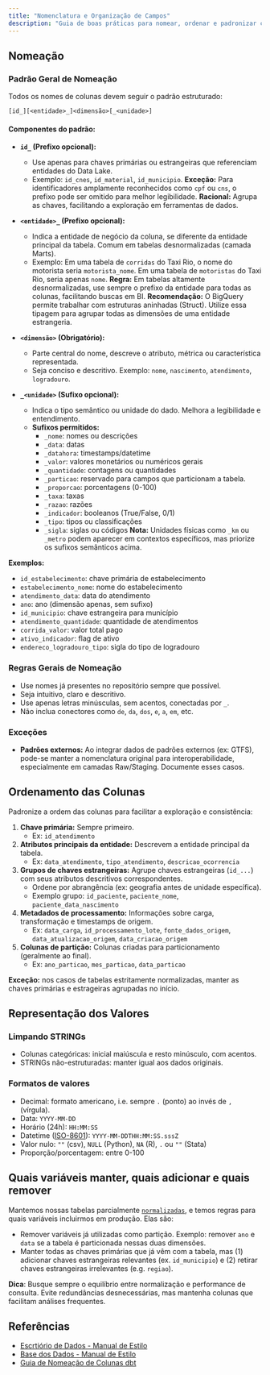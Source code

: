 ```yaml
---
title: "Nomenclatura e Organização de Campos"
description: "Guia de boas práticas para nomear, ordenar e padronizar colunas de tabelas no Data Lake, promovendo clareza, consistência e facilidade de uso."
---
```



## Nomeação

### Padrão Geral de Nomeação

Todos os nomes de colunas devem seguir o padrão estruturado:

`[id_][<entidade>_]<dimensão>[_<unidade>]`

#### Componentes do padrão:

- **`id_` (Prefixo opcional):**
    - Use apenas para chaves primárias ou estrangeiras que referenciam entidades do Data Lake.
    - Exemplo: `id_cnes`, `id_material`, `id_municipio`.
    <Note> **Exceção:** Para identificadores amplamente reconhecidos como `cpf` ou `cns`, o prefixo pode ser omitido para melhor legibilidade. </Note>
    <Tip> **Racional:** Agrupa as chaves, facilitando a exploração em ferramentas de dados. </Tip>

- **`<entidade>_` (Prefixo opcional):**
    - Indica a entidade de negócio da coluna, se diferente da entidade principal da tabela. Comum em tabelas desnormalizadas (camada Marts).
    - Exemplo: Em uma tabela de `corridas` do Taxi Rio, o nome do motorista seria `motorista_nome`. Em uma tabela de `motoristas` do Taxi Rio, seria apenas `nome`.
    <Note> **Regra:** Em tabelas altamente desnormalizadas, use sempre o prefixo da entidade para todas as colunas, facilitando buscas em BI. </Note>
    <Tip> **Recomendação:** O BigQuery permite trabalhar com estruturas aninhadas (Struct). Utilize essa tipagem para agrupar todas as dimensões de uma entidade estrangeria. </Tip>


- **`<dimensão>` (Obrigatório):**
    - Parte central do nome, descreve o atributo, métrica ou característica representada.
    - Seja conciso e descritivo. Exemplo: `nome`, `nascimento`, `atendimento`, `logradouro`.

- **`_<unidade>` (Sufixo opcional):**
    - Indica o tipo semântico ou unidade do dado. Melhora a legibilidade e entendimento.
    - **Sufixos permitidos:**
        - `_nome`: nomes ou descrições
        - `_data`: datas
        - `_datahora`: timestamps/datetime
        - `_valor`: valores monetários ou numéricos gerais
        - `_quantidade`: contagens ou quantidades
        - `_particao`: reservado para campos que particionam a tabela.
        - `_proporcao`: porcentagens (0-100)
        - `_taxa`: taxas
        - `_razao`: razões
        - `_indicador`: booleanos (True/False, 0/1)
        - `_tipo`: tipos ou classificações
        - `_sigla`: siglas ou códigos
    <Note> **Nota:** Unidades físicas como `_km` ou `_metro` podem aparecer em contextos específicos, mas priorize os sufixos semânticos acima. </Note>

**Exemplos:**
- `id_estabelecimento`: chave primária de estabelecimento
- `estabelecimento_nome`: nome do estabelecimento
- `atendimento_data`: data do atendimento
- `ano`: ano (dimensão apenas, sem sufixo)
- `id_municipio`: chave estrangeira para município
- `atendimento_quantidade`: quantidade de atendimentos
- `corrida_valor`: valor total pago
- `ativo_indicador`: flag de ativo
- `endereco_logradouro_tipo`: sigla do tipo de logradouro

### Regras Gerais de Nomeação

- Use nomes já presentes no repositório sempre que possível.
- Seja intuitivo, claro e descritivo.
- Use apenas letras minúsculas, sem acentos, conectadas por `_`.
- Não inclua conectores como `de`, `da`, `dos`, `e`, `a`, `em`, etc.

### Exceções

- **Padrões externos:** Ao integrar dados de padrões externos (ex: GTFS), pode-se manter a nomenclatura original para interoperabilidade, especialmente em camadas Raw/Staging. Documente esses casos.

## Ordenamento das Colunas

Padronize a ordem das colunas para facilitar a exploração e consistência:

1. **Chave primária:** Sempre primeiro.
   - Ex: `id_atendimento`
2. **Atributos principais da entidade:** Descrevem a entidade principal da tabela.
   - Ex: `data_atendimento`, `tipo_atendimento`, `descricao_ocorrencia`
3. **Grupos de chaves estrangeiras:** Agrupe chaves estrangeiras (`id_...`) com seus atributos descritivos correspondentes.
   - Ordene por abrangência (ex: geografia antes de unidade específica).
   - Exemplo grupo: `id_paciente`, `paciente_nome`, `paciente_data_nascimento`
4. **Metadados de processamento:** Informações sobre carga, transformação e timestamps de origem.
   - Ex: `data_carga`, `id_processamento_lote`, `fonte_dados_origem`, `data_atualizacao_origem`, `data_criacao_origem`
5. **Colunas de partição:** Colunas criadas para particionamento (geralmente ao final).
   - Ex: `ano_particao`, `mes_particao`, `data_particao`

<Warning> **Exceção:** nos casos de tabelas estritamente normalizadas, manter as chaves primárias e estrageiras agrupadas no início. </Warning>


## Representação dos Valores

### Limpando STRINGs

*   Colunas categóricas: inicial maiúscula e resto minúsculo, com acentos.
*   STRINGs não-estruturadas: manter igual aos dados originais.

### Formatos de valores

*   Decimal: formato americano, i.e. sempre `.` (ponto) ao invés de `,` (vírgula).
*   Data: `YYYY-MM-DD`
*   Horário (24h): `HH:MM:SS`
*   Datetime ([ISO-8601](https://en.wikipedia.org/wiki/ISO_8601)): `YYYY-MM-DDTHH:MM:SS.sssZ`
*   Valor nulo: `""` (csv), `NULL` (Python), `NA` (R), `.` ou `""` (Stata)
*   Proporção/porcentagem: entre 0-100


## Quais variáveis manter, quais adicionar e quais remover

Mantemos nossas tabelas parcialmente [`normalizadas`](https://www.guru99.com/database-normalization.html), e temos regras para quais variáveis incluirmos em produção. Elas são:

*   Remover variáveis já utilizadas como partição. Exemplo: remover `ano` e `data` se a tabela é particionada nessas duas dimensões.
*   Manter todas as chaves primárias que já vêm com a tabela, mas (1) adicionar chaves estrangeiras relevantes (ex.  `id_municipio`) e (2) retirar chaves estrangeiras irrelevantes (e.g. `regiao`).

<Note> **Dica**: Busque sempre o equilíbrio entre normalização e performance de consulta. Evite redundâncias desnecessárias, mas mantenha colunas que facilitam análises frequentes. </Note>


## Referências

*   [Escrtiório de Dados - Manual de Estilo](https://docs.dados.rio/guia-desenvolvedores/manual-estilo/)
*   [Base dos Dados - Manual de Estilo](https://basedosdados.github.io/mais/style_data/#conjuntos-de-dados-dataset_id)
*   [Guia de Nomeação de Colunas dbt](../rules/dbt-column-naming.mdc) 